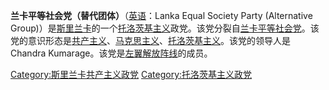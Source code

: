 {{not|兰卡平等社会党}}
'''兰卡平等社会党（替代团体）'''（[[英语|英语]]：Lanka Equal Society Party (Alternative Group)）是[[斯里兰卡|斯里兰卡]]的一个[[托洛茨基主义|托洛茨基主义]]政党。该党分裂自[[兰卡平等社会党|兰卡平等社会党]]。该党的意识形态是[[共产主义|共产主义]]、[[马克思主义|马克思主义]]、[[托洛茨基主义|托洛茨基主义]]。该党的领导人是Chandra Kumarage。该党是[[左翼解放阵线|左翼解放阵线]]的成员。

[[Category:斯里兰卡共产主义政党|Category:斯里兰卡共产主义政党]]
[[Category:托洛茨基主义政党|Category:托洛茨基主义政党]]